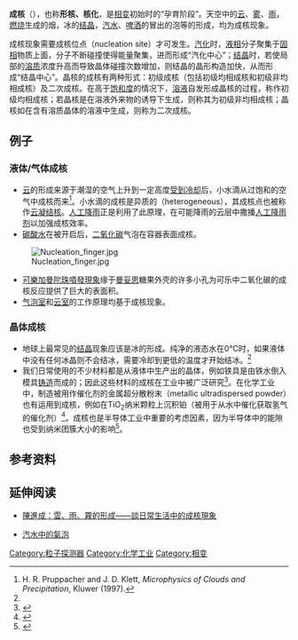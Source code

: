 '''成核'''（{{lang|en|Nucleation}}），也称'''形核、核化'''，是[[相变|相变]]初始时的“孕育阶段”。天空中的[[云|云]]、[[雾|雾]]、[[雨|雨]]，[[燃烧|燃烧]]生成的烟，冰的[[结晶|结晶]]，[[汽水|汽水]]、[[啤酒|啤酒]]的冒出的泡等的形成，均为成核现象。

成核现象需要成核位点（nucleation site）才可发生。[[汽化|汽化]]时，[[液相|液相]]分子聚集于[[固相|固相]]物质上面，分子不断碰撞使得能量聚集，进而形成“汽化中心”；[[结晶|结晶]]时，若使局部的[[溶质|溶质]]浓度升高而导致晶体碰撞次数增加，则结晶的晶形构造加快，从而形成“结晶中心”。晶核的成核有两种形式：初级成核（包括初级均相成核和初级非均相成核）及二次成核。在高于[[饱和度|饱和度]]的情况下，[[溶液|溶液]]自发形成晶核的过程，称作初级均相成核；若晶核是在溶液外来物的诱导下生成，则称其为初级非均相成核；晶核如在含有溶质晶体的溶液中生成，则称为二次成核。

==例子==

===液体/气体成核===
* [[云|云]]的形成来源于潮湿的空气上升到一定高度[[氣溫垂直遞減率|受到冷却]]后，小水滴从过饱和的空气中成核而来<ref name="pruppacher_book">H. R. Pruppacher and J. D. Klett, ''Microphysics of Clouds and Precipitation'', Kluwer (1997).</ref>。小水滴的成核是异质的（heterogeneous），其成核点也被称作[[云凝结核|云凝结核]]。[[人工降雨|人工降雨]]正是利用了此原理，在可能降雨的云层中撒播[[人工降雨剂|人工降雨剂]]以加强成核效率。
* [[碳酸水|碳酸水]]在被开启后，[[二氧化碳|二氧化碳]]气泡在容器表面成核。
[[Image:Nucleation_finger.jpg|thumb]]
* [[可樂加曼陀珠噴發現象|可樂加曼陀珠噴發現象]]缘于[[曼妥思|曼妥思]]糖果外壳的许多小孔为可乐中二氧化碳的成核反应提供了巨大的表面积。
* [[气泡室|气泡室]]和[[云室|云室]]的工作原理均基于成核现象。

===晶体成核===
* 地球上最常见的[[结晶|结晶]]现象应该是冰的形成。纯净的液态水在0°C时，如果液体中没有任何冰晶则不会结冰，需要冷却到更低的温度才开始结冰。<ref name="pruppacher_book" />
* 我们日常使用的不少材料都是从液体中生产出的晶体，例如铁具是由铁水倒入模具[[铸造|铸造]]而成的；因此这些材料的成核在工业中被广泛研究<ref name="Kelton2010">{{cite book |isbn=9780080421476 |title=Nucleation in Condensed Matter: Applications in Materials and Biology |last1=Kelton |first1=Ken |last2=Greer |first2=Alan Lindsay |date=2010 |publisher=Elsevier Science & Technology |location=Amsterdam}}</ref>。在化学工业中，制造被用作催化剂的金属超分散粉末（metallic ultradispersed powder）也有运用到成核，例如在TiO<sub>2</sub>纳米颗粒上沉积铂（被用于从水中催化获取氢气的催化剂）<ref>{{cite journal |doi=10.1021/j100176a075 |title=A molecular water-reduction catalyst: Surface derivatization of titania colloids and suspensions with a platinum complex |year=1991 |last1=Palmans |first1=Roger |last2=Frank |first2=Arthur J. |journal=The Journal of Physical Chemistry |volume=95 |issue=23 |pages=9438}}</ref>。成核也是半导体工业中重要的考虑因素，因为半导体中的能隙也受到纳米团簇大小的影响<ref>{{cite journal |doi=10.1021/j100148a026 |title=Synthesis and characterization of surface-modified colloidal cadmium telluride quantum dots |year=1993 |last1=Rajh |first1=Tijana |last2=Micic |first2=Olga I. |last3=Nozik |first3=Arthur J. |journal=The Journal of Physical Chemistry |volume=97 |issue=46 |pages=11999}}</ref>。

==参考资料==
{{reflist}}

==延伸阅读==
*{{zh-hant}}[http://203.145.193.110/NSC_INDEX/Journal/EJ0001/9305/9305-04.pdf 陳進成：雲、雨、霧的形成——談日常生活中的成核現象] {{Wayback|url=http://203.145.193.110/NSC_INDEX/Journal/EJ0001/9305/9305-04.pdf |date=20191129091720 }}
*{{zh-hant}}[http://www.hko.gov.hk/education/edu06nature/ele_bubble_c.htm#q1 汽水中的氣泡] {{Wayback|url=http://www.hko.gov.hk/education/edu06nature/ele_bubble_c.htm#q1 |date=20191022215152 }}

[[Category:粒子探测器|Category:粒子探测器]]
[[Category:化学工业|Category:化学工业]]
[[Category:相变|Category:相变]]